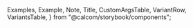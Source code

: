 
  Examples,
  Example,
  Note,
  Title,
  CustomArgsTable,
  VariantRow,
  VariantsTable,
} from "@calcom/storybook/components";


<Meta title="UI/Form/Select Field" component={SelectField} />

<Title title="Select" suffix="Brief" subtitle="Version 2.0 — Last Update: 22 Aug 2022" />

## Definition

Dropdown fields allow users to input existing options that is preset by the designer/ developer. It can be just one choice per field, or they might be multiple choices depends on the circumstances.

## Structure

<CustomArgsTable of={SelectField} />

  { value: 0, label: "Option One" },
  { value: 1, label: "Option Two" },
  { value: 3, label: "Option Three" },
  { value: 4, label: "Option Four" },
];

## Examples

<Examples
  title=" Single Selected / Unselected"
  footnote={
    <ul>
      <li>The difference between the types are when they are filled. </li>
    </ul>
  }>
  <Example title="Single Select [Unselected]" isFullWidth>
    <SelectField label={"Single Select"} options={options} />
  </Example>
  <Example title="Single Select [Selected]" isFullWidth>
    <SelectField label={"Single Select"} options={options} defaultValue={options[0]} />
  </Example>
  <Example title="Multi Select [Unselected]" isFullWidth>
    <SelectField label={"Multi Select"} options={options} isMulti={true} />
  </Example>
  <Example title="Multi Select [Selected]" isFullWidth>
    <SelectField label={"Multi Select"} options={options} isMulti={true} defaultValue={options[0]} />
  </Example>
</Examples>

<Examples title="Variants">
  <Example title="Default">
    <SelectField label={"Default Select"} options={options} />
  </Example>
  <Example title="Icon Left">
    WIP
    {/* <SelectField options={options} components={{ Control }}/> */}
  </Example>
</Examples>

## Variant Caviats (WIP) - To be updated

Using Icons is a bit of a strange one cause you can't simpily pass in an icon as a prop. You have to pass in a component. To the select field.

```js
// Bad: Inline declaration will cause remounting issues
const BadSelect = (props) => (
  <Select
    {...props}
    components={{
      Control: ({ children, ...rest }) => <components.Control {...rest}>👎 {children}</components.Control>,
    }}
  />
);

// Good: Custom component declared outside of the Select scope
const Control = <IconLeading icon={Plus} />;

const GoodSelect = (props) => <Select {...props} components={{ Control }} />;
```

<Examples title="States ">
  <Example title="Default">
    <SelectField options={options} label={"Default Select"} />
  </Example>
  {/* <Example title="Hover">
    <SelectField options={options} className="sb-pseudo--hover"/>
  </Example>
  <Example title="Focus">
    <SelectField options={options} className="sb-pseudo--focus"/>
  </Example> */}
</Examples>

## Select Story

<Canvas>
  <Story name="Default">
    <VariantsTable titles={["Default"]} columnMinWidth={450}>
      <VariantRow>
        <SelectField options={options} label={"Default Select"} />
      </VariantRow>
    </VariantsTable>
  </Story>
</Canvas>
